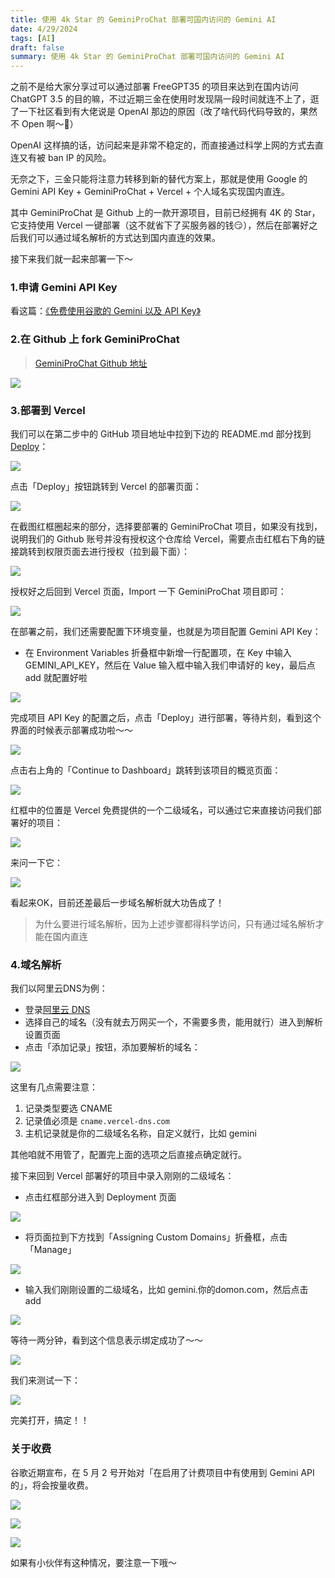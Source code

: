 ```yaml
---
title: 使用 4k Star 的 GeminiProChat 部署可国内访问的 Gemini AI
date: 4/29/2024
tags: [AI]
draft: false
summary: 使用 4k Star 的 GeminiProChat 部署可国内访问的 Gemini AI
---
```


之前不是给大家分享过可以通过部署 FreeGPT35 的项目来达到在国内访问 ChatGPT 3.5 的目的嘛，不过近期三金在使用时发现隔一段时间就连不上了，逛了一下社区看到有大佬说是 OpenAI 那边的原因（改了啥代码代码导致的，果然不 Open 啊～🐶）

OpenAI 这样搞的话，访问起来是非常不稳定的，而直接通过科学上网的方式去直连又有被 ban IP 的风险。

无奈之下，三金只能将注意力转移到新的替代方案上，那就是使用 Google 的 Gemini API Key + GeminiProChat + Vercel + 个人域名实现国内直连。

其中 GeminiProChat 是 Github 上的一款开源项目，目前已经拥有 4K 的 Star，它支持使用 Vercel 一键部署（这不就省下了买服务器的钱😏），然后在部署好之后我们可以通过域名解析的方式达到国内直连的效果。

接下来我们就一起来部署一下～

### 1.申请 Gemini API Key

看这篇：[《免费使用谷歌的 Gemini 以及 API Key》](https://blog.ihsxu.com/blog/1711583238882)

### 2.在 Github 上 fork GeminiProChat

> [GeminiProChat Github 地址](https://github.com/babaohuang/GeminiProChat)

![](https://note.ihsxu.com/api/imgs/1714193552017.webp)

### 3.部署到 Vercel

我们可以在第二步中的 GitHub 项目地址中拉到下边的 README.md 部分找到 [Deploy](https://github.com/babaohuang/GeminiProChat?tab=readme-ov-file#deploy)：

![](https://note.ihsxu.com/api/imgs/1714193883358.webp)

点击「Deploy」按钮跳转到 Vercel 的部署页面：

![](https://note.ihsxu.com/api/imgs/1714194045808.webp)

在截图红框圈起来的部分，选择要部署的 GeminiProChat 项目，如果没有找到，说明我们的 Github 账号并没有授权这个仓库给 Vercel，需要点击红框右下角的链接跳转到权限页面去进行授权（拉到最下面）：

![](https://note.ihsxu.com/api/imgs/1714194432512.webp)

授权好之后回到 Vercel 页面，Import 一下 GeminiProChat 项目即可：

![](https://note.ihsxu.com/api/imgs/1714194552344.webp)

在部署之前，我们还需要配置下环境变量，也就是为项目配置 Gemini API Key：

*   在 Environment Variables 折叠框中新增一行配置项，在 Key 中输入 GEMINI\_API\_KEY，然后在 Value 输入框中输入我们申请好的 key，最后点 add 就配置好啦

![](https://note.ihsxu.com/api/imgs/1714195196269.webp)

完成项目 API Key 的配置之后，点击「Deploy」进行部署，等待片刻，看到这个界面的时候表示部署成功啦～～

![](https://note.ihsxu.com/api/imgs/1714194709333.webp)

点击右上角的「Continue to Dashboard」跳转到该项目的概览页面：

![](https://note.ihsxu.com/api/imgs/1714195499915.webp)

红框中的位置是 Vercel 免费提供的一个二级域名，可以通过它来直接访问我们部署好的项目：

![](https://note.ihsxu.com/api/imgs/1714195569155.webp)

来问一下它：

![](https://note.ihsxu.com/api/imgs/1714195604701.webp)

看起来OK，目前还差最后一步域名解析就大功告成了！

> 为什么要进行域名解析，因为上述步骤都得科学访问，只有通过域名解析才能在国内直连

### 4.域名解析

我们以阿里云DNS为例：

*   登录[阿里云 DNS](https://dns.console.aliyun.com/#/dns/domainList)
*   选择自己的域名（没有就去万网买一个，不需要多贵，能用就行）进入到解析设置页面
*   点击「添加记录」按钮，添加要解析的域名：

![](https://note.ihsxu.com/api/imgs/1714196398549.webp)

这里有几点需要注意：

1.  记录类型要选 CNAME
2.  记录值必须是 `cname.vercel-dns.com`
3.  主机记录就是你的二级域名名称，自定义就行，比如 gemini

其他咱就不用管了，配置完上面的选项之后直接点确定就行。

接下来回到 Vercel 部署好的项目中录入刚刚的二级域名：

*   点击红框部分进入到 Deployment 页面

![](https://note.ihsxu.com/api/imgs/1714196858844.webp)

*   将页面拉到下方找到「Assigning Custom Domains」折叠框，点击「Manage」

![](https://note.ihsxu.com/api/imgs/1714196981781.webp)

*   输入我们刚刚设置的二级域名，比如 gemini.你的domon.com，然后点击 add

![](https://note.ihsxu.com/api/imgs/1714197108480.webp)

等待一两分钟，看到这个信息表示绑定成功了～～

![](https://note.ihsxu.com/api/imgs/1714197201053.webp)

我们来测试一下：

![](https://note.ihsxu.com/api/imgs/1714197239414.webp)

完美打开，搞定！！

### 关于收费

谷歌近期宣布，在 5 月 2 号开始对「在启用了计费项目中有使用到 Gemini  API 的」，将会按量收费。

![](https://note.ihsxu.com/api/imgs/1714231570650.webp)

![](https://note.ihsxu.com/api/imgs/1714231594086.webp)

![](https://note.ihsxu.com/api/imgs/1714231720330.webp)

如果有小伙伴有这种情况，要注意一下哦～

